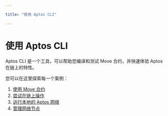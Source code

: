 ```yaml
---

title: "使用 Aptos CLI"

---
```


# 使用 Aptos CLI

Aptos CLI 是一个工具，可以帮助您编译和测试 Move 合约，并快速体验 Aptos 在链上的特性。

您可以在这里探索每一个案例：

1. [使用 Move 合约](use-cli/working-with-move-contracts.mdx)
2. [尝试在链上操作](use-cli/trying-things-on-chain.mdx)
3. [运行本地的 Aptos 网络](use-cli/running-a-local-network.mdx)
4. [管理网络节点](use-cli/managing-a-network-node.mdx)
